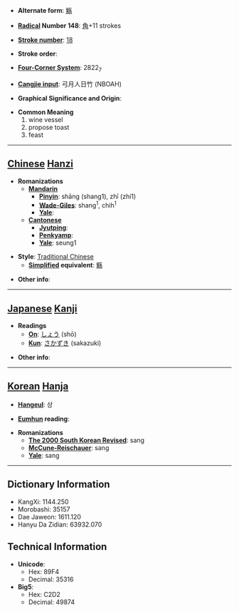 * '''Alternate form''': [[觞]]

* '''[[Wiktionary:Chinese radical index| Radical]] Number 148''': [[Wiktionary:Chinese radical index 角|角]]+11 strokes

* '''[[Wiktionary:Chinese total strokes index|Stroke number]]''': [[Wiktionary:Chinese total strokes index 18|18]]

* '''Stroke order''': 

* '''[[Wiktionary:Chinese four corner index|Four-Corner System]]''': 2822<sub>7</sub>

* '''[[Wiktionary:Chinese Cangjie index|Cangjie input]]''': 弓月人日竹 (NBOAH)

* '''Graphical Significance and Origin''': 

* '''Common Meaning'''
*#wine vessel
*# propose toast
*# feast


----

== [[Chinese]] [[Hanzi]] ==

* '''Romanizations'''
** '''[[Mandarin]]'''
*** '''[[Pinyin]]''': shāng (shang1), zhī (zhi1)
*** '''[[Wade-Giles]]''': shang<sup>1</sup>, chih<sup>1</sup>
*** '''[[Yale]]''': 
** '''[[Cantonese]]'''
*** '''[[Jyutping]]''':
*** '''[[Penkyamp]]''': 
*** '''[[Yale]]''': seung1

* '''Style''': [[Traditional Chinese]] 
** '''[[Simplified Chinese|Simplified]] equivalent''': [[觞]]

* '''Other info''': 

----

== [[Japanese]] [[Kanji]] ==

* '''Readings'''
** '''[[On]]''': [[しょう]] (shō)
** '''[[Kun]]''': [[さかずき]] (sakazuki)

* '''Other info''':  

----

== [[Korean]] [[Hanja]] ==

* '''[[Hangeul]]''': 상

* '''[[Eumhun]] reading''': 

* '''Romanizations'''
** '''[[The 2000 South Korean Revised Romanization|The 2000 South Korean Revised]]''': sang
** '''[[McCune-Reischauer]]''': sang
** '''[[Yale]]''': sang

----

== Dictionary Information ==

* KangXi: 1144.250
* Morobashi: 35157
* Dae Jaweon: 1611.120
* Hanyu Da Zidian: 63932.070

== Technical Information ==

* '''Unicode''':
** Hex: 89F4
** Decimal: 35316
* '''Big5''':
** Hex: C2D2
** Decimal: 49874
